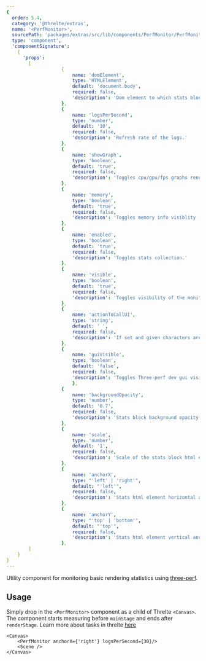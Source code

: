 ```yaml
---
{
  order: 5.4,
  category: '@threlte/extras',
  name: '<PerfMonitor>',
  sourcePath: 'packages/extras/src/lib/components/PerfMonitor/PerfMonitor.svelte',
  type: 'component',
  'componentSignature':
    {
      'props':
        [
					{
						name: 'domElement',
						type: 'HTMLElement',
						default: 'document.body',
						required: false,
						'description': 'Dom element to which stats block will be attached to.'
					},
					{
						name: 'logsPerSecond',
						type: 'number',
						default: '10',
						required: false,
						'description': 'Refresh rate of the logs.'
					},
					{
						name: 'showGraph',
						type: 'boolean',
						default: 'true',
						required: false,
						'description': 'Toggles cpu/gpu/fps graphs rendering.'
					},
					{
						name: 'memory',
						type: 'boolean',
						default: 'true',
						required: false,
						'description': 'Toggles memory info visiblity (geometries, textures, shaders)'
					},
					{
						name: 'enabled',
						type: 'boolean',
						default: 'true',
						required: false,
						'description': 'Toggles stats collection.'
					},
					{
						name: 'visible',
						type: 'boolean',
						default: 'true',
						required: false,
						'description': 'Toggles visibility of the monitor html element. Setting `false` does not stop collection of the stats.'
					},
					{
						name: 'actionToCallUI',
						type: 'string',
						default: ' ',
						required: false,
						'description': 'If set and given characters are typed in the the tab window, the three-perf dev gui will be shown. Disabled by default (empty string).'
					},
					{
						name: 'guiVisible',
						type: 'boolean',
						default: 'false',
						required: false,
						'description': 'Toggles Three-perf dev gui visiblity.'
						},
					{
						name: 'backgroundOpacity',
						type: 'number',
						default: '0.7',
						required: false,
						'description': 'Stats block background opacity level.'
					},
					{
						name: 'scale',
						type: 'number',
						default: '1',
						required: false,
						'description': 'Scale of the stats block html element.'
					},
					{
						name: 'anchorX',
						type: "'left' | 'right'",
						default: "'left'",
						required: false,
						'description': 'Stats html element horizontal anchor.'
					},
					{
						name: 'anchorY',
						type: "'top' | 'bottom'",
						default: "'top'",
						required: false,
						'description': 'Stats html element vertical anchor.'
					},
        ]
    }
}
---
```


Utility component for monitoring basic rendering statistics using [three-perf](https://github.com/TheoTheDev/three-perf).

<Example path="extras/perf-monitor" />

## Usage

Simply drop in the `<PerfMonitor>` component as a child of Threlte `<Canvas>`.
The component starts measuring before `mainStage` and ends after `renderStage`.
Learn more about tasks in threlte [here](/docs/learn/basics/scheduling-tasks)


```svelte
<Canvas>
	<PerfMonitor anchorX={'right'} logsPerSecond={30}/>
	<Scene />
</Canvas>
```
